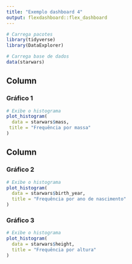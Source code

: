 ---
title: "Exemplo dashboard 4"
output: flexdashboard::flex_dashboard
---

```{r setup, include = FALSE}
# Carrega pacotes
library(tidyverse)
library(DataExplorer)

# Carrega base de dados
data(starwars)
```

Column {data-width=600}
-------------------------------------
    
### Gráfico 1
    
```{r}
# Exibe o histograma
plot_histogram(
  data = starwars$mass,
 title = "Frequência por massa"
)
```
  
Column {data-width=400}
-------------------------------------
   
### Gráfico 2 

```{r}
# Exibe o histograma
plot_histogram(
  data = starwars$birth_year,
  title = "Frequência por ano de nascimento"
)
```   
 
### Gráfico 3
    
```{r}
# Exibe o histograma
plot_histogram(
  data = starwars$height,
  title = "Frequência por altura"
)
```
